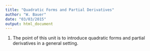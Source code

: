 ```yaml
---
title: "Quadratic Forms and Partial Derivatives"
author: "W. Bauer"
date: "03/03/2015"
output: html_document
---
```


1. The point of this unit is to introduce quadratic forms and partial derivatives in a general setting.